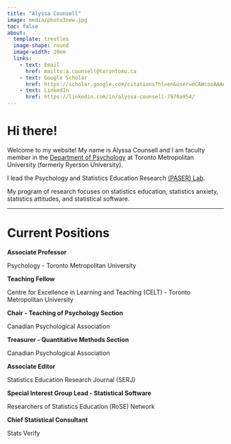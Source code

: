 ```yaml
---
title: "Alyssa Counsell"
image: media/photo3new.jpg
toc: false
about: 
  template: trestles
  image-shape: round
  image-width: 20em
  links:
    - text: Email
      href: mailto:a.counsell@torontomu.ca 
    - text: Google Scholar
      href: https://scholar.google.com/citations?hl=en&user=dCAWcooAAAAJ 
    - text: LinkedIn
      href: https://linkedin.com/in/alyssa-counsell-7970a954/
---
```


# Hi there!

Welcome to my website! My name is Alyssa Counsell and I am faculty member in the [Department of Psychology](https://www.torontomu.ca/psychology/) at Toronto Metropolitan University (formerly Ryerson University).

I lead the Psychology and Statistics Education Research [(PASER) Lab](https://www.psystat.org).

My program of research focuses on statistics education, statistics anxiety, statistics attitudes, and statistical software.

---

# Current Positions

**Associate Professor**

Psychology - Toronto Metropolitan University

**Teaching Fellow**

Centre for Excellence in Learning and Teaching (CELT) - Toronto Metropolitan University

**Chair - Teaching of Psychology Section**

Canadian Psychological Association

**Treasurer - Quantitative Methods Section**

Canadian Psychological Association

**Associate Editor**

Statistics Education Research Journal (SERJ)

**Special Interest Group Lead - Statistical Software**

Researchers of Statistics Education (RoSE) Network

**Chief Statistical Consultant**

Stats Verify
